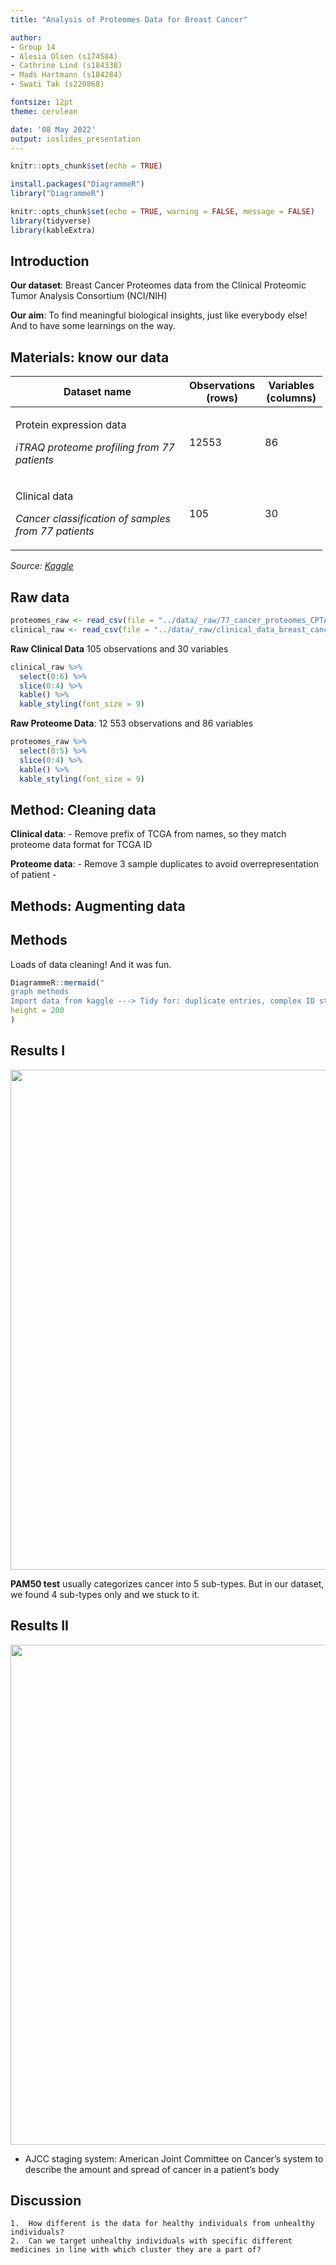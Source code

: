 ```yaml
---
title: "Analysis of Proteomes Data for Breast Cancer"

author:
- Group 14
- Alesia Olsen (s174584)
- Cathrine Lind (s184338)
- Mads Hartmann (s184284)
- Swati Tak (s220868)

fontsize: 12pt
theme: cerulean

date: '08 May 2022'
output: ioslides_presentation
---
```


```r
knitr::opts_chunk$set(echo = TRUE)

install.packages("DiagrammeR")
library("DiagrammeR")
```

```r
knitr::opts_chunk$set(echo = TRUE, warning = FALSE, message = FALSE)
library(tidyverse)
library(kableExtra)
```


## Introduction

**Our dataset**: Breast Cancer Proteomes data from the Clinical Proteomic Tumor Analysis Consortium (NCI/NIH)

**Our aim**: To find meaningful biological insights, just like everybody else! And to have some learnings on the way.

## Materials: know our data

+-----------------------------------------------------------+---------------------+---------------------+
| Dataset name                                              | Observations (rows) | Variables (columns) |
+===========================================================+=====================+=====================+
| Protein expression data                                   | 12553               | 86                  |
|                                                           |                     |                     |
| *iTRAQ proteome profiling from 77 patients*               |                     |                     |
+-----------------------------------------------------------+---------------------+---------------------+
| Clinical data                                             | 105                 | 30                  |
|                                                           |                     |                     |
| *Cancer classification of samples from 77 patients*       |                     |                     |
+-----------------------------------------------------------+---------------------+---------------------+


*Source: [Kaggle](https://www.kaggle.com/datasets/piotrgrabo/breastcancerproteomes)*

## Raw data
```r
proteomes_raw <- read_csv(file = "../data/_raw/77_cancer_proteomes_CPTAC_itraq.csv")
clinical_raw <- read_csv(file = "../data/_raw/clinical_data_breast_cancer.csv")
```

**Raw Clinical Data**
105 observations and 30 variables 
```r
clinical_raw %>% 
  select(0:6) %>%
  slice(0:4) %>% 
  kable() %>% 
  kable_styling(font_size = 9)
```

**Raw Proteome Data**:
12 553 observations and 86 variables
```r
proteomes_raw %>% 
  select(0:5) %>% 
  slice(0:4) %>% 
  kable() %>% 
  kable_styling(font_size = 9)
```

## Method: Cleaning data

**Clinical data**: 
- Remove prefix of TCGA from names, so they match proteome data format for TCGA ID

**Proteome data**:
- Remove 3 sample duplicates to avoid overrepresentation of patient
- 

## Methods: Augmenting data

## Methods

Loads of data cleaning! And it was fun.

```r
DiagrammeR::mermaid("
graph methods
Import data from kaggle ---> Tidy for: duplicate entries, complex ID structure and NA values",
height = 200
)
```

## Results I

![](/cloud/project/results/barPlotcancersubtypedPAM50.png){width="800"}

**PAM50 test** usually categorizes cancer into 5 sub-types. But in our dataset, we found 4 sub-types only and we stuck to it.

## Results II

![](/cloud/project/results/barPlotAJCCTumorAmount.png){width="800"}

-   AJCC staging system: American Joint Committee on Cancer's system to describe the amount and spread of cancer in a patient's body

## Discussion

    1.  How different is the data for healthy individuals from unhealthy individuals?
    2.  Can we target unhealthy individuals with specific different medicines in line with which cluster they are a part of?
